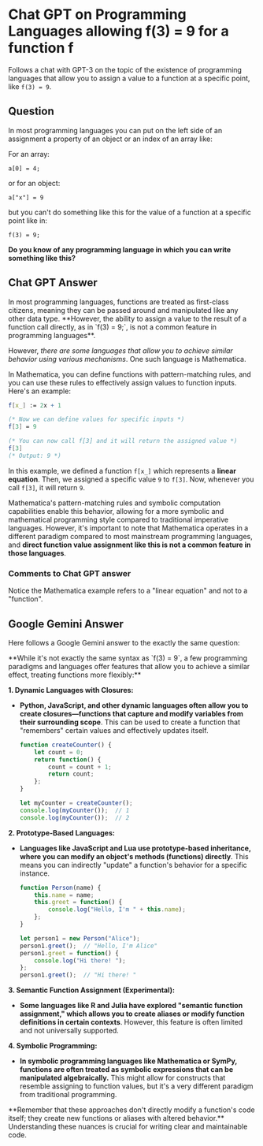 
# Chat GPT on Programming Languages allowing f(3) = 9  for a function f

Follows a chat with GPT-3 on the topic of the existence of programming languages that allow you to assign a value to a function at a specific point, like `f(3) = 9`.


## Question

In most programming languages you can put on the left side of an assignment a property of an object or an index of an array like:

For an array:
```
a[0] = 4;
```
or  for an object:

```
a["x"] = 9 
```

but you can't do something like this for the value of a function at a specific point like in:

```
f(3) = 9;
```

**Do you know of any programming language in which you can write something like this?**

## Chat GPT Answer

<Callout type="info">
In most programming languages, functions are treated as first-class citizens, meaning they can be passed around and manipulated like any other data type. **However, the ability to assign a value to the result of a function call directly, as in `f(3) = 9;`, is not a common feature in programming languages**.

However, *there are some languages that allow you to achieve similar behavior using various mechanisms*. One such language is Mathematica.

In Mathematica, you can define functions with pattern-matching rules, and you can use these rules to effectively assign values to function inputs. Here's an example:

```mathematica
f[x_] := 2x + 1

(* Now we can define values for specific inputs *)
f[3] = 9

(* You can now call f[3] and it will return the assigned value *)
f[3]
(* Output: 9 *)
```

In this example, we defined a function `f[x_]` which represents a **linear equation**. Then, we assigned a specific value `9` to `f[3]`. Now, whenever you call `f[3]`, it will return `9`.

Mathematica's pattern-matching rules and symbolic computation capabilities enable this behavior, allowing for a more symbolic and mathematical programming style compared to traditional imperative languages. However, it's important to note that Mathematica operates in a different paradigm compared to most mainstream programming languages, and **direct function value assignment like this is not a common feature in those languages**.
</Callout>

### Comments to Chat GPT answer

Notice the Mathematica example refers to a "linear equation" and not to a "function". 

## Google Gemini Answer

Here follows a Google Gemini answer to the exactly the same question:

<Callout type="info">
 **While it's not exactly the same syntax as `f(3) = 9`, a few programming paradigms and languages offer features that allow you to achieve a similar effect, treating functions more flexibly:**

**1. Dynamic Languages with Closures:**

- **Python, JavaScript, and other dynamic languages often allow you to create closures—functions that capture and modify variables from their surrounding scope**. This can be used to create a function that "remembers" certain values and effectively updates itself.

   ```javascript
   function createCounter() {
       let count = 0;
       return function() {
           count = count + 1;
           return count;
       };
   }

   let myCounter = createCounter();
   console.log(myCounter());  // 1
   console.log(myCounter());  // 2
   ```

**2. Prototype-Based Languages:**

- **Languages like JavaScript and Lua use prototype-based inheritance, where you can modify an object's methods (functions) directly**. This means you can indirectly "update" a function's behavior for a specific instance.

   ```javascript
   function Person(name) {
       this.name = name;
       this.greet = function() {
           console.log("Hello, I'm " + this.name);
       };
   }

   let person1 = new Person("Alice");
   person1.greet();  // "Hello, I'm Alice"
   person1.greet = function() {
       console.log("Hi there! ");
   };
   person1.greet();  // "Hi there! "
   ```

**3. Semantic Function Assignment (Experimental):**

- **Some languages like R and Julia have explored "semantic function assignment," which allows you to create aliases or modify function definitions in certain contexts**. However, this feature is often limited and not universally supported.

**4. Symbolic Programming:**

- **In symbolic programming languages like Mathematica or SymPy, functions are often treated as symbolic expressions that can be manipulated algebraically.** This might allow for constructs that resemble assigning to function values, but it's a very different paradigm from traditional programming.

</Callout>

<Callout type="warning">
**Remember that these approaches don't directly modify a function's code itself; they create new functions or aliases with altered behavior.** Understanding these nuances is crucial for writing clear and maintainable code.
</Callout>
